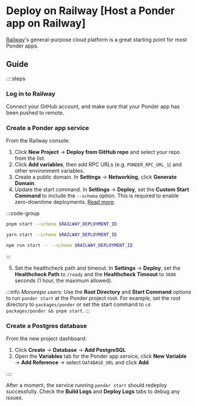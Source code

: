 
# Deploy on Railway [Host a Ponder app on Railway]

[Railway](https://railway.app)'s general-purpose cloud platform is a great starting point for most Ponder apps.

## Guide

::::steps

### Log in to Railway

Connect your GitHub account, and make sure that your Ponder app has been pushed to remote.

### Create a Ponder app service

From the Railway console:

1. Click **New Project** → **Deploy from GitHub repo** and select your repo from the list.
2. Click **Add variables**, then add RPC URLs (e.g. `PONDER_RPC_URL_1`) and other environment variables.
3. Create a public domain. In **Settings** → **Networking**, click **Generate Domain**.
4. Update the start command. In **Settings** → **Deploy**, set the **Custom Start Command** to include the `--schema` option. This is required to enable zero-downtime deployments. [Read more](/docs/0.10/database#database-schema).

:::code-group

```bash [pnpm]
pnpm start --schema $RAILWAY_DEPLOYMENT_ID
```

```bash [yarn]
yarn start --schema $RAILWAY_DEPLOYMENT_ID
```

```bash [npm]
npm run start -- --schema $RAILWAY_DEPLOYMENT_ID
```

:::

5. Set the healthcheck path and timeout. In **Settings** → **Deploy**, set the **Healthcheck Path** to `/ready` and the **Healthcheck Timeout** to `3600` seconds (1 hour, the maximum allowed).

:::info
_Monorepo users:_ Use the **Root Directory** and **Start Command** options
to run `ponder start` at the Ponder project root. For example, set the root directory
to `packages/ponder` or set the start command to `cd packages/ponder && pnpm start`.
:::

### Create a Postgres database

From the new project dashboard:

1. Click **Create** → **Database** → **Add PostgreSQL**
2. Open the **Variables** tab for the Ponder app service, click **New Variable** → **Add Reference** → select `DATABASE_URL` and click **Add**

::::

After a moment, the service running `ponder start` should redeploy successfully. Check the **Build Logs** and **Deploy Logs** tabs to debug any issues.
